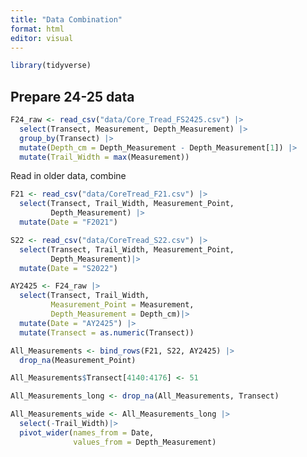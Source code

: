 ```yaml
---
title: "Data Combination"
format: html
editor: visual
---
```


```r
library(tidyverse)
```

## Prepare 24-25 data

```r
F24_raw <- read_csv("data/Core_Tread_FS2425.csv") |>
  select(Transect, Measurement, Depth_Measurement) |>
  group_by(Transect) |>
  mutate(Depth_cm = Depth_Measurement - Depth_Measurement[1]) |>
  mutate(Trail_Width = max(Measurement))

```

Read in older data, combine

```r
F21 <- read_csv("data/CoreTread_F21.csv") |>
  select(Transect, Trail_Width, Measurement_Point,
         Depth_Measurement) |>
  mutate(Date = "F2021")

S22 <- read_csv("data/CoreTread_S22.csv") |>
  select(Transect, Trail_Width, Measurement_Point,
         Depth_Measurement)|>
  mutate(Date = "S2022")

AY2425 <- F24_raw |>
  select(Transect, Trail_Width, 
         Measurement_Point = Measurement,
         Depth_Measurement = Depth_cm)|>
  mutate(Date = "AY2425") |>
  mutate(Transect = as.numeric(Transect))

All_Measurements <- bind_rows(F21, S22, AY2425) |>
  drop_na(Measurement_Point)

All_Measurements$Transect[4140:4176] <- 51

All_Measurements_long <- drop_na(All_Measurements, Transect)

All_Measurements_wide <- All_Measurements_long |>
  select(-Trail_Width)|>
  pivot_wider(names_from = Date,
              values_from = Depth_Measurement)
```
